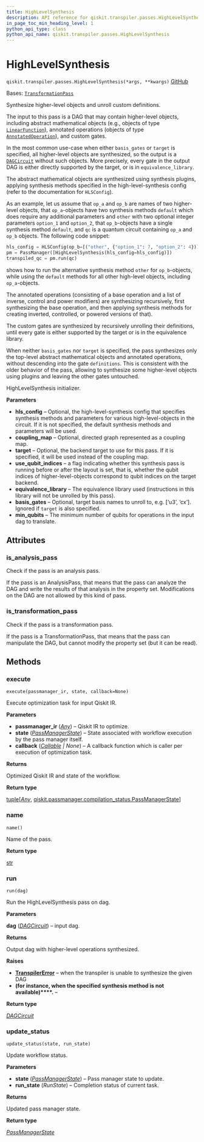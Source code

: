 ```yaml
---
title: HighLevelSynthesis
description: API reference for qiskit.transpiler.passes.HighLevelSynthesis
in_page_toc_min_heading_level: 1
python_api_type: class
python_api_name: qiskit.transpiler.passes.HighLevelSynthesis
---
```


# HighLevelSynthesis

<span id="qiskit.transpiler.passes.HighLevelSynthesis" />

`qiskit.transpiler.passes.HighLevelSynthesis(*args, **kwargs)` [GitHub](https://github.com/qiskit/qiskit/tree/stable/0.46/qiskit/transpiler/passes/synthesis/high_level_synthesis.py "view source code")

Bases: [`TransformationPass`](qiskit.transpiler.TransformationPass "qiskit.transpiler.basepasses.TransformationPass")

Synthesize higher-level objects and unroll custom definitions.

The input to this pass is a DAG that may contain higher-level objects, including abstract mathematical objects (e.g., objects of type [`LinearFunction`](qiskit.circuit.library.LinearFunction "qiskit.circuit.library.LinearFunction")), annotated operations (objects of type [`AnnotatedOperation`](qiskit.circuit.AnnotatedOperation "qiskit.circuit.AnnotatedOperation")), and custom gates.

In the most common use-case when either `basis_gates` or `target` is specified, all higher-level objects are synthesized, so the output is a [`DAGCircuit`](qiskit.dagcircuit.DAGCircuit "qiskit.dagcircuit.DAGCircuit") without such objects. More precisely, every gate in the output DAG is either directly supported by the target, or is in `equivalence_library`.

The abstract mathematical objects are synthesized using synthesis plugins, applying synthesis methods specified in the high-level-synthesis config (refer to the documentation for `HLSConfig`).

As an example, let us assume that `op_a` and `op_b` are names of two higher-level objects, that `op_a`-objects have two synthesis methods `default` which does require any additional parameters and `other` with two optional integer parameters `option_1` and `option_2`, that `op_b`-objects have a single synthesis method `default`, and `qc` is a quantum circuit containing `op_a` and `op_b` objects. The following code snippet:

```python
hls_config = HLSConfig(op_b=[("other", {"option_1": 7, "option_2": 4})])
pm = PassManager([HighLevelSynthesis(hls_config=hls_config)])
transpiled_qc = pm.run(qc)
```

shows how to run the alternative synthesis method `other` for `op_b`-objects, while using the `default` methods for all other high-level objects, including `op_a`-objects.

The annotated operations (consisting of a base operation and a list of inverse, control and power modifiers) are synthesizing recursively, first synthesizing the base operation, and then applying synthesis methods for creating inverted, controlled, or powered versions of that).

The custom gates are synthesized by recursively unrolling their definitions, until every gate is either supported by the target or is in the equivalence library.

When neither `basis_gates` nor `target` is specified, the pass synthesizes only the top-level abstract mathematical objects and annotated operations, without descending into the gate `definitions`. This is consistent with the older behavior of the pass, allowing to synthesize some higher-level objects using plugins and leaving the other gates untouched.

HighLevelSynthesis initializer.

**Parameters**

*   **hls\_config** – Optional, the high-level-synthesis config that specifies synthesis methods and parameters for various high-level-objects in the circuit. If it is not specified, the default synthesis methods and parameters will be used.
*   **coupling\_map** – Optional, directed graph represented as a coupling map.
*   **target** – Optional, the backend target to use for this pass. If it is specified, it will be used instead of the coupling map.
*   **use\_qubit\_indices** – a flag indicating whether this synthesis pass is running before or after the layout is set, that is, whether the qubit indices of higher-level-objects correspond to qubit indices on the target backend.
*   **equivalence\_library** – The equivalence library used (instructions in this library will not be unrolled by this pass).
*   **basis\_gates** – Optional, target basis names to unroll to, e.g. \[‘u3’, ‘cx’]. Ignored if `target` is also specified.
*   **min\_qubits** – The minimum number of qubits for operations in the input dag to translate.

## Attributes

<span id="qiskit.transpiler.passes.HighLevelSynthesis.is_analysis_pass" />

### is\_analysis\_pass

Check if the pass is an analysis pass.

If the pass is an AnalysisPass, that means that the pass can analyze the DAG and write the results of that analysis in the property set. Modifications on the DAG are not allowed by this kind of pass.

<span id="qiskit.transpiler.passes.HighLevelSynthesis.is_transformation_pass" />

### is\_transformation\_pass

Check if the pass is a transformation pass.

If the pass is a TransformationPass, that means that the pass can manipulate the DAG, but cannot modify the property set (but it can be read).

## Methods

### execute

<span id="qiskit.transpiler.passes.HighLevelSynthesis.execute" />

`execute(passmanager_ir, state, callback=None)`

Execute optimization task for input Qiskit IR.

**Parameters**

*   **passmanager\_ir** ([*Any*](https://docs.python.org/3/library/typing.html#typing.Any "(in Python v3.12)")) – Qiskit IR to optimize.
*   **state** ([*PassManagerState*](qiskit.passmanager.PassManagerState "qiskit.passmanager.compilation_status.PassManagerState")) – State associated with workflow execution by the pass manager itself.
*   **callback** ([*Callable*](https://docs.python.org/3/library/collections.abc.html#collections.abc.Callable "(in Python v3.12)") *| None*) – A callback function which is caller per execution of optimization task.

**Returns**

Optimized Qiskit IR and state of the workflow.

**Return type**

[tuple](https://docs.python.org/3/library/stdtypes.html#tuple "(in Python v3.12)")\[[*Any*](https://docs.python.org/3/library/typing.html#typing.Any "(in Python v3.12)"), [qiskit.passmanager.compilation\_status.PassManagerState](qiskit.passmanager.PassManagerState "qiskit.passmanager.compilation_status.PassManagerState")]

### name

<span id="qiskit.transpiler.passes.HighLevelSynthesis.name" />

`name()`

Name of the pass.

**Return type**

[str](https://docs.python.org/3/library/stdtypes.html#str "(in Python v3.12)")

### run

<span id="qiskit.transpiler.passes.HighLevelSynthesis.run" />

`run(dag)`

Run the HighLevelSynthesis pass on dag.

**Parameters**

**dag** ([*DAGCircuit*](qiskit.dagcircuit.DAGCircuit "qiskit.dagcircuit.dagcircuit.DAGCircuit")) – input dag.

**Returns**

Output dag with higher-level operations synthesized.

**Raises**

*   [**TranspilerError**](transpiler#qiskit.transpiler.TranspilerError "qiskit.transpiler.TranspilerError") – when the transpiler is unable to synthesize the given DAG
*   **(****for instance****, ****when the specified synthesis method is not available****)\*\*\*\*.** –

**Return type**

[*DAGCircuit*](qiskit.dagcircuit.DAGCircuit "qiskit.dagcircuit.dagcircuit.DAGCircuit")

### update\_status

<span id="qiskit.transpiler.passes.HighLevelSynthesis.update_status" />

`update_status(state, run_state)`

Update workflow status.

**Parameters**

*   **state** ([*PassManagerState*](qiskit.passmanager.PassManagerState "qiskit.passmanager.compilation_status.PassManagerState")) – Pass manager state to update.
*   **run\_state** (*RunState*) – Completion status of current task.

**Returns**

Updated pass manager state.

**Return type**

[*PassManagerState*](qiskit.passmanager.PassManagerState "qiskit.passmanager.compilation_status.PassManagerState")

